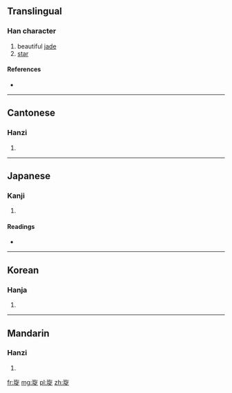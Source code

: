 ==Translingual==

===Han character===
{{Han char|rn=96|rad=玉|as=07|sn=11|four=1818<sub>1</sub>|canj=一土人弓人 (MGONO)}}

# beautiful [[jade]]
# [[star]]

====References====
* {{Han ref|kx=0732.260|dkj=21008|dj=1144.030|hdz=21117.120|uh=7401|ud=29697|bh=D66F|bd=54895}}

----

==Cantonese==

===Hanzi===
{{yue-hanzi|jyut=|y=syun4}}

# {{defn|Cantonese|sort=玉07}}

----

==Japanese==

===Kanji===
{{ja-kanji|grade=|rs=玉07}}

# {{defn|Japanese|sort=玉07}}

====Readings====
* {{ja-readings|on=[[ぜん]] (zen), [[せん]] (sen), [[けい]] (kei)|kun=}}

----

==Korean==

===Hanja===
{{ko-hanja|hangeul=[[선]]|eumhun=|rv=seon|mr=sŏn|y=sen}}

# {{defn|Korean|sort=玉07}}

----

==Mandarin==

===Hanzi===
{{cmn-hanzi|pin=[[xu]] (xuan), [[xuán]] ([[xuan2]])|wg=<sup>n</sup>, hsüan<sup>2</sup>}}

# {{defn|Mandarin|sort=玉07}}

[[fr:琁]]
[[mg:琁]]
[[pl:琁]]
[[zh:琁]]